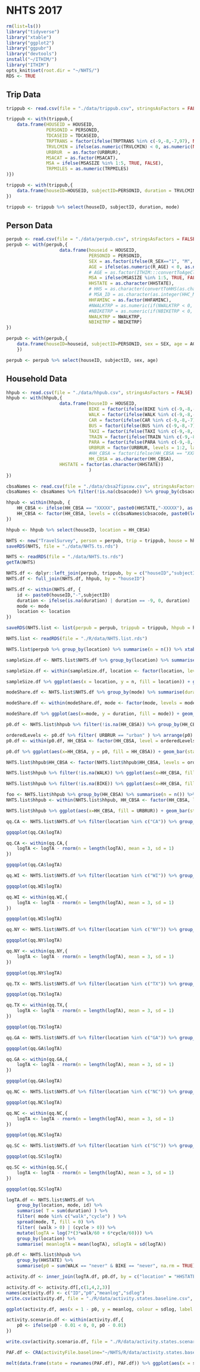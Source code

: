 # NHTS 2017

```r
rm(list=ls())
library("tidyverse")
library("xtable")
library("ggplot2")
library("ggpubr")
library("devtools")
install("~/ITHIM/")
library("ITHIM")
opts_knit$set(root.dir = "~/NHTS/")
RDS <- TRUE
```
## Trip Data
```r

trippub <- read.csv(file = "./data/trippub.csv", stringsAsFactors = FALSE)

trippub <- with(trippub,{
    data.frame(HOUSEID = HOUSEID,
               PERSONID = PERSONID,
               TDCASEID = TDCASEID,
               TRPTRANS = factor(ifelse(TRPTRANS %in% c(-9,-8,-7,97), NA, TRPTRANS), levels = c(1,2,3,4,5,6,7,8,9,10,11,12,13,14,15,16,17,18,19,20), labels = c("walk","cycle","car","SUV","van","pickup truck","golf cart/Segway","motorcycle/moped","RV","school bus","public or commuter bus","paratransit/Dial-a-ride","private/charter/tour/shuttle bus","city-to-city bus (Greyhound, Megabus)","Amtrak/commuter rail","subway/elevated/light rail/street car","taxi/limo/Uber/Lyft", "rental car/Zipcar/Car2Go", "airplane","boat/ferry/water taxi")),
               TRVLCMIN = ifelse(as.numeric(TRVLCMIN) < 0, as.numeric(NA), as.numeric(TRVLCMIN)),
               URBRUR  = as.factor(URBRUR),
               MSACAT = as.factor(MSACAT),
               MSA = ifelse(MSASIZE %in% 1:5, TRUE, FALSE),
               TRPMILES = as.numeric(TRPMILES)
)})

trippub <- with(trippub,{
    data.frame(houseID=HOUSEID, subjectID=PERSONID, duration = TRVLCMIN, mode = TRPTRANS)
})

trippub <- trippub %>% select(houseID, subjectID, duration, mode)
```
## Person Data
```r
perpub <- read.csv(file = "./data/perpub.csv", stringsAsFactors = FALSE)
perpub <- with(perpub,{
                    data.frame(houseid = HOUSEID,
                               PERSONID = PERSONID,
                               SEX = as.factor(ifelse(R_SEX=="1", "M", ifelse(R_SEX=="2", "F", NA))),
                               AGE = ifelse(as.numeric(R_AGE) < 0, as.numeric(NA), as.numeric(R_AGE)),
                               # AGE = as.factor(ITHIM:::convertToAgeClass(R_AGE)),
                               MSA = ifelse(MSASIZE %in% 1:5, TRUE, FALSE),
                               HHSTATE = as.character(HHSTATE),
                               # HHS = as.character(convertToHHS(as.character(HHSTATE))),
                               # MSA_ID = as.character(as.integer(HHC_MSA)), stringsAsFactors = FALSE,
                               HHFAMINC = as.factor(HHFAMINC),
                               #NWALKTRP = as.numeric(if(NWALKTRP < 0, NA, NWALKTRP)),
                               #NBIKETRP = as.numeric(if(NBIKETRP < 0, NA, NBIKETRP)))
                               NWALKTRP = NWALKTRP,
                               NBIKETRP = NBIKETRP)
})

perpub <- with(perpub,{
    data.frame(houseID=houseid, subjectID=PERSONID, sex = SEX, age = AGE, location = HHSTATE, income = HHFAMINC, nwalktrp = NWALKTRP, nbiketrp = NBIKETRP)
    })

perpub <- perpub %>% select(houseID, subjectID, sex, age)
```
## Household Data
```r
hhpub <- read.csv(file = "./data/hhpub.csv", stringsAsFactors = FALSE)
hhpub <- with(hhpub,{
                    data.frame(houseID = HOUSEID,
                               BIKE = factor(ifelse(BIKE %in% c(-9,-8,-7), NA, BIKE), levels = 1:5, labels = c("daily","a few times a week","a few times a month","a few times a year","never")),
                               WALK = factor(ifelse(WALK %in% c(-9,-8,-7), NA, WALK), levels = 1:5, labels = c("daily","a few times a week","a few times a month","a few times a year","never")),
                               CAR = factor(ifelse(CAR %in% c(-9,-8,-7), NA, CAR), levels = 1:5, labels = c("daily","a few times a week","a few times a month","a few times a year","never")),
                               BUS = factor(ifelse(BUS %in% c(-9,-8,-7), NA, BUS), levels = 1:5, labels = c("daily","a few times a week","a few times a month","a few times a year","never")),
                               TAXI = factor(ifelse(TAXI %in% c(-9,-8,-7), NA, TAXI), levels = 1:5, labels = c("daily","a few times a week","a few times a month","a few times a year","never")),
                               TRAIN = factor(ifelse(TRAIN %in% c(-9,-8,-7), NA, TRAIN), levels = 1:5, labels = c("daily","a few times a week","a few times a month","a few times a year","never")),
                               PARA = factor(ifelse(PARA %in% c(-9,-8,-7), NA, PARA), levels = 1:5, labels = c("daily","a few times a week","a few times a month","a few times a year","never")),
                               URBRUR = factor(URBRUR, levels = 1:2, labels = c("urban","rural")),
                               #HH_CBSA = factor(ifelse(HH_CBSA == "XXXXX", NA, as.character(HH_CBSA))),
                               HH_CBSA = as.character(HH_CBSA),
                    HHSTATE = factor(as.character(HHSTATE))
                               )
})

cbsaNames <- read.csv(file = "./data/cbsa2fipsxw.csv", stringsAsFactors = FALSE)
cbsaNames <- cbsaNames %>% filter(!is.na(cbsacode)) %>% group_by(cbsacode) %>% summarise(cbsatitle = first(cbsatitle))

hhpub <- within(hhpub, {
    HH_CBSA <- ifelse(HH_CBSA == "XXXXX", paste0(HHSTATE,"-XXXXX"), as.character(HH_CBSA))
    HH_CBSA <- factor(HH_CBSA, levels = c(cbsaNames$cbsacode, paste0(levels(HHSTATE),"-XXXXX")), labels = c(as.character(cbsaNames$cbsatitle),paste0(levels(HHSTATE),"-XXXXX")))
})

hhpub <- hhpub %>% select(houseID, location = HH_CBSA)
```

```r
NHTS <- new("TravelSurvey", person = perpub, trip = trippub, house = hhpub)
saveRDS(NHTS, file = "./data/NHTS.ts.rds")
```

```r
NHTS <- readRDS(file = "./data/NHTS.ts.rds")
getTA(NHTS)
```

<!--~~~~~~~~~~~~~~~~~~~~~~~~-->
<!--~~~~~~~~~~~~~~~~~~~~~~~~-->
<!--~~~~~~ ARCHIVE ~~~~~~~~~-->
<!--~~~~~~~~~~~~~~~~~~~~~~~~-->
<!--~~~~~~~~~~~~~~~~~~~~~~~~-->
<!--~~~~~~~~~~~~~~~~~~~~~~~~-->

```r
NHTS.df <- dplyr::left_join(perpub, trippub, by = c("houseID","subjectID"))
NHTS.df <- full_join(NHTS.df, hhpub, by = "houseID")

NHTS.df <- within(NHTS.df, {
    id <- paste0(houseID,"-",subjectID)
    duration <- ifelse(is.na(duration) | duration == -9, 0, duration)
    mode <- mode
    location <- location
})

saveRDS(NHTS.list <- list(perpub = perpub, trippub = trippub, hhpub = hhpub, NHTS.df = NHTS.df), file = "./R/data/NHTS.list.rds")
```

```r
NHTS.list <- readRDS(file = "./R/data/NHTS.list.rds")
```

```r
NHTS.list$perpub %>% group_by(location) %>% summarise(n = n()) %>% xtable(.) %>% print(.,type = "html", include.rownames = FALSE)
```
```r
sampleSize.df <- NHTS.list$NHTS.df %>% group_by(location) %>% summarise(n = n())

sampleSize.df <- within(sampleSize.df, location <- factor(location, levels = sampleSize.df$location[order(sampleSize.df$n)]))

sampleSize.df %>% ggplot(aes(x = location, y = n, fill = location)) + geom_bar(stat = "identity") + theme_bw() + labs(x = "", y = "", title = "Sample Size by State", subtitle = "NHTS 2017") + coord_flip() + theme(legend.position = "none") + scale_y_continuous(trans='log10')
```

```r
modeShare.df <- NHTS.list$NHTS.df %>% group_by(mode) %>% summarise(duration = sum(duration))

modeShare.df <- within(modeShare.df, mode <- factor(mode, levels = modeShare.df$mode[order(modeShare.df$duration)]))

modeShare.df %>% ggplot(aes(x=mode, y = duration, fill = mode)) + geom_bar(stat = "identity") + theme_bw() + labs(x = "", y = "", title = "Total Minutes Traveled by Mode (Urban and Rural)", subtitle = "NHTS 2017") + theme(legend.position="none") + coord_flip() + scale_y_continuous(trans='log10')
```

```r

p0.df <- NHTS.list$hhpub %>% filter(!is.na(HH_CBSA)) %>% group_by(HH_CBSA, URBRUR) %>% summarise(p0 = sum(WALK == "never" & BIKE == "never", na.rm = TRUE)/sum(!is.na(WALK) & !is.na(BIKE)))

orderedLevels <- p0.df %>% filter( URBRUR == "urban" ) %>% arrange(p0) %>% select(HH_CBSA) %>% unlist() %>% as.character()
p0.df <- within(p0.df, HH_CBSA <- factor(HH_CBSA, level = orderedLevels))

p0.df %>% ggplot(aes(x=HH_CBSA, y = p0, fill = HH_CBSA)) + geom_bar(stat="identity", position = "dodge") + theme_bw() + labs(x = "", y = "", title = "Proportion of Households That Never Walk or Bike", subtitle = "NHTS 2017, Urban only (State-XXXXX is the group of all MSAs with pop. < 1 million)") + theme(legend.position="none") + coord_flip()  + facet_grid(. ~ URBRUR)
```

```r

NHTS.list$hhpub$HH_CBSA <- factor(NHTS.list$hhpub$HH_CBSA, levels = orderedLevels)

NHTS.list$hhpub %>% filter(!is.na(WALK)) %>% ggplot(aes(x=HH_CBSA, fill = WALK)) + geom_bar(position = "fill") + theme_bw() + labs(x = "", y = "", title = "WALK", subtitle = "NHTS 2017, Urban only (State-XXXXX is the group of all MSAs with pop. < 1 million)") + coord_flip() + facet_grid(. ~ URBRUR)
```


```r
NHTS.list$hhpub %>% filter(!is.na(BIKE)) %>% ggplot(aes(x=HH_CBSA, fill = BIKE)) + geom_bar(position = "fill") + theme_bw() + labs(x = "", y = "", title = "BIKE", subtitle = "NHTS 2017, Urban only (State-XXXXX is the group of all MSAs with pop. < 1 million)") + coord_flip() + facet_grid(. ~ URBRUR)
```


```r
foo <- NHTS.list$hhpub %>% group_by(HH_CBSA) %>% summarise(n = n()) %>% arrange(1/n)
NHTS.list$hhpub <- within(NHTS.list$hhpub, HH_CBSA <- factor(HH_CBSA, levels = rev(foo$HH_CBSA)))

NHTS.list$hhpub %>% ggplot(aes(x=HH_CBSA, fill = URBRUR)) + geom_bar(stat = "count") + theme_bw() + labs(x = "", y = "", title = "", subtitle = "NHTS 2017") + coord_flip() + theme(legend.position="none")+ scale_y_continuous(trans='log10')
```


```r
qq.CA <- NHTS.list$NHTS.df %>% filter(location %in% c("CA")) %>% group_by(location, mode, id) %>% summarise( T = sum(duration) ) %>% filter( mode %in% c("walk","cycle") ) %>% spread(mode, T, fill = 0) %>% filter( (walk > 0) | (cycle > 0)) %>% mutate(logTA = log(7*(3*walk/60 + 6*cycle/60)))

ggqqplot(qq.CA$logTA)
```
```r
qq.CA <- within(qq.CA,{
    logTA <- logTA - rnorm(n = length(logTA), mean = 3, sd = 1)
})

ggqqplot(qq.CA$logTA)
```


```r
qq.WI <- NHTS.list$NHTS.df %>% filter(location %in% c("WI")) %>% group_by(location, mode, id) %>% summarise( T = sum(duration) ) %>% filter( mode %in% c("walk","cycle") ) %>% spread(mode, T, fill = 0) %>% filter( (walk > 0) | (cycle > 0)) %>% mutate(logTA = log(7*(3*walk/60 + 6*cycle/60)))

ggqqplot(qq.WI$logTA)
```
```r
qq.WI <- within(qq.WI,{
    logTA <- logTA - rnorm(n = length(logTA), mean = 3, sd = 1)
})

ggqqplot(qq.WI$logTA)
```


```r
qq.NY <- NHTS.list$NHTS.df %>% filter(location %in% c("NY")) %>% group_by(location, mode, id) %>% summarise( T = sum(duration) ) %>% filter( mode %in% c("walk","cycle") ) %>% spread(mode, T, fill = 0) %>% filter( (walk > 0) | (cycle > 0)) %>% mutate(logTA = log(7*(3*walk/60 + 6*cycle/60)))

ggqqplot(qq.NY$logTA)
```
```r
qq.NY <- within(qq.NY,{
    logTA <- logTA - rnorm(n = length(logTA), mean = 3, sd = 1)
})

ggqqplot(qq.NY$logTA)
```


```r
qq.TX <- NHTS.list$NHTS.df %>% filter(location %in% c("TX")) %>% group_by(location, mode, id) %>% summarise( T = sum(duration) ) %>% filter( mode %in% c("walk","cycle") ) %>% spread(mode, T, fill = 0) %>% filter( (walk > 0) | (cycle > 0)) %>% mutate(logTA = log(7*(3*walk/60 + 6*cycle/60)))

ggqqplot(qq.TX$logTA)
```
```r
qq.TX <- within(qq.TX,{
    logTA <- logTA - rnorm(n = length(logTA), mean = 3, sd = 1)
})

ggqqplot(qq.TX$logTA)
```


```r
qq.GA <- NHTS.list$NHTS.df %>% filter(location %in% c("GA")) %>% group_by(location, mode, id) %>% summarise( T = sum(duration) ) %>% filter( mode %in% c("walk","cycle") ) %>% spread(mode, T, fill = 0) %>% filter( (walk > 0) | (cycle > 0)) %>% mutate(logTA = log(7*(3*walk/60 + 6*cycle/60)))

ggqqplot(qq.GA$logTA)
```
```r
qq.GA <- within(qq.GA,{
    logTA <- logTA - rnorm(n = length(logTA), mean = 3, sd = 1)
})

ggqqplot(qq.GA$logTA)
```


```r
qq.NC <- NHTS.list$NHTS.df %>% filter(location %in% c("NC")) %>% group_by(location, mode, id) %>% summarise( T = sum(duration) ) %>% filter( mode %in% c("walk","cycle") ) %>% spread(mode, T, fill = 0) %>% filter( (walk > 0) | (cycle > 0)) %>% mutate(logTA = log(7*(3*walk/60 + 6*cycle/60)))

ggqqplot(qq.NC$logTA)
```
```r
qq.NC <- within(qq.NC,{
    logTA <- logTA - rnorm(n = length(logTA), mean = 3, sd = 1)
})

ggqqplot(qq.NC$logTA)
```


```r
qq.SC <- NHTS.list$NHTS.df %>% filter(location %in% c("SC")) %>% group_by(location, mode, id) %>% summarise( T = sum(duration) ) %>% filter( mode %in% c("walk","cycle") ) %>% spread(mode, T, fill = 0) %>% filter( (walk > 0) | (cycle > 0)) %>% mutate(logTA = log(7*(3*walk/60 + 6*cycle/60)))

ggqqplot(qq.SC$logTA)
```
```r
qq.SC <- within(qq.SC,{
    logTA <- logTA - rnorm(n = length(logTA), mean = 3, sd = 1)
})

ggqqplot(qq.SC$logTA)
```


```r
logTA.df <- NHTS.list$NHTS.df %>%
    group_by(location, mode, id) %>%
    summarise( T = sum(duration) ) %>%
    filter( mode %in% c("walk","cycle") ) %>%
    spread(mode, T, fill = 0) %>%
    filter( (walk > 0) | (cycle > 0)) %>%
    mutate(logTA = log(7*(3*walk/60 + 6*cycle/60))) %>%
    group_by(location) %>%
    summarise( meanlogTA = mean(logTA), sdlogTA = sd(logTA))

p0.df <- NHTS.list$hhpub %>%
    group_by(HHSTATE) %>%
    summarise(p0 = sum(WALK == "never" & BIKE == "never", na.rm = TRUE)/sum(!is.na(WALK) & !is.na(BIKE)))

activity.df <- inner_join(logTA.df, p0.df, by = c("location" = "HHSTATE"))

activity.df <- activity.df[,c(1,4,2,3)]
names(activity.df) <- c("ID","p0","meanlog","sdlog")
write.csv(activity.df, file = "./R/data/activity.states.baseline.csv", quote = FALSE, row.names = FALSE)

ggplot(activity.df, aes(x = 1 - p0, y = meanlog, colour = sdlog, label = ID)) + geom_point() + geom_text(aes(label = ID), hjust=0, vjust=0)

activity.scenario.df <- within(activity.df,{
    p0 <- ifelse(p0 - 0.01 < 0, 0, p0 - 0.01)
})

write.csv(activity.scenario.df, file = "./R/data/activity.states.scenario.csv", quote = FALSE, row.names = FALSE)

PAF.df <- CRA(activityFile.baseline="~/NHTS/R/data/activity.states.baseline.csv", activityFile.scenario="~/NHTS/R/data/activity.states.scenario.csv")

melt(data.frame(state = rownames(PAF.df), PAF.df)) %>% ggplot(aes(x = state, y = value, group = variable)) + geom_line(aes(colour = variable))

```
